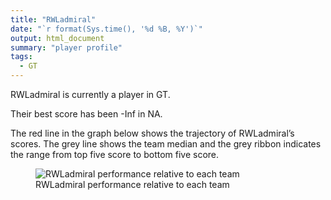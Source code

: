 ```yaml
---
title: "RWLadmiral"
date: "`r format(Sys.time(), '%d %B, %Y')`"
output: html_document
summary: "player profile"
tags:
  - GT
---
```


RWLadmiral is currently a player in GT.

Their best score has been -Inf in NA.

The red line in the graph below shows the trajectory of RWLadmiral's scores. The grey line shows the team median and the grey ribbon indicates the range from top five score to bottom five score.

![RWLadmiral performance relative to each team](RWLadmiral.jpg)
